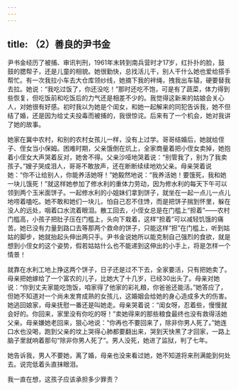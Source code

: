 ```yaml
---
---
---
```

title: （2）善良的尹书金
---




尹书金经历了被捕、审讯判刑，1961年末转到南兵营时才17岁，红扑扑的脸，鼓鼓的腮帮子，还是儿童的相貌。她很勤快，总找活儿干，别人干什么她也爱给搭手帮忙。有一次我拉小车去大仓库领纱线，她摘下我的袢绳，拽我出车辕，硬要替我去拉。她说：“我吃过饭了，你还没吃！”那时还吃不饱，可是有了蔬菜，体力得到些恢复，但吃饭前和吃饭后的力气还是相差不少的。我觉得这新来的姑娘会关心人，对她很有好感。初时我以为她是个闺女，和她一起解来的同犯告诉我，她不但结了婚，还是因为给丈夫投毒而被捕的，我很惊诧。后来有了一个机会，她对我讲了她的故事。

她家在冀中农村，和别的农村女孩儿一样，没有上过学。哥哥结婚后，她就给侄子、侄女当小保姆。困难时期，父亲饿倒在炕上，全家商量着把小侄女卖掉，她抱着小侄女大声哭着反对，她舍不得。父亲沙哑地哭着说：“别管我了，别为了我卖孩子。”嫂子哭成泪人，哥哥不敢放声，还在断断续续地劝父亲。母亲哭着说她：“你不让给别人，你能养活她呀！”她毅然地说：“我养活她！要饿死，我和她一块儿饿死！”就这样她参加了修水利的重体力劳动，因为修水利的每天下午可以领到两个玉米面饼子。一起修水利的小姐妹们拿到饼子，就坐在一起一点儿一点儿地唠着嗑吃。她不敢和她们一块儿，怕自己忍不住馋，而是把饼子揣到怀里，躲在没人的远处，咽着口水流着眼泪。散工回去，小侄女总是在门槛上“担着”——农村门槛高，小孩子把肚子压在门槛上，头向下栽着，这样“担着”可以减轻饥饿的痛苦。她已没有力量到路口去等那两个救命的饼子，只能这样“担”在门槛上，听到姑姑的脚步，她就抬起头伸出两只手。尹书金说她所以能克制自己强烈的食欲，就是想到小侄女的这个姿势，假若姑姑什么也不能递到这伸出的小手上，将是怎样一个情景！

就靠在水利工地上挣这两个饼子，日子还是过不下去，全家要活，只有把她卖了。母亲把她嫁给了一个富农的儿子，比她大了十几岁，已经30出头了。母亲对她说：“你到丈夫家能吃饱饭，咱家得了他家的彩礼粮，你爸爸还能活。”她答应了，但她不知道对一个尚未发育成熟的女孩儿，这婚姻会给她的身心造成多大的伤害。她逃回娘家，母亲抚慰一番还是叫她走。母亲哭着说：“闺女呀，忍着些，慢慢就会好的。你回来，家里没有你吃的呀！”卖她得来的那些粮食最终也没有救得活她父亲。母亲嫌她老回来，狠心地说：“你再也不要回来了，除非你男人死了。”她连口水也没喝，跑到父亲的坟上哭得心肺都要翻出来，哭到天快黑了才回家，一路上脑子里就响着那句“除非你男人死了”。男人没死，她进了监狱，判了七年。

她告诉我，男人不要她，离了婚，母亲也没来看过她，她不知道将来刑满能到何处去。说完低着头直抹眼泪。

我一直在想，这孩子应该承担多少罪责？